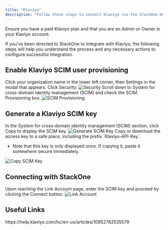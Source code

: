 ```yaml
---
title: "Klaviyo"
description: "Follow these steps to connect Klaviyo via the StackOne Hub successfully."
---
```



<Warning>
  Ensure you have a paid Klaviyo plan and that you are an Admin or Owner in your Klaviyo account.
</Warning>

If you've been directed to StackOne to integrate with Klaviyo, the following steps will help you understand the process and any necessary actions to configure successful integration.

## Enable Klaviyo SCIM user provisioning

<Steps>
  <Step title="Open Settings">
    Click your organization name in the lower left corner, then Settings in the modal that appears.
  </Step>

  <Step title="Navigate to Security">
    Click Security.
    <Frame>
      <img className='rounded-md' style={{ margin: '0 auto', border: '1px solid #efefef' }} alt="Security" src="/images/klaviyo/image2.png" />
    </Frame>
  </Step>

  <Step title="Enable SCIM Provisioning">
    Scroll down to System for cross-domain identity management (SCIM) and check the SCIM Provisioning box.
    <Frame>
      <img className='rounded-md' style={{ margin: '0 auto', border: '1px solid #efefef' }} alt="SCIM Provisioning" src="/images/klaviyo/image3.png" />
    </Frame>
  </Step>
</Steps>

## Generate a Klaviyo SCIM key

<Steps>
  <Step title="Generate SCIM Key">
    In the System for cross-domain identity management (SCIM) section, click Copy to display the SCIM key.
    <Frame>
      <img className='rounded-md' style={{ margin: '0 auto', border: '1px solid #efefef' }} alt="Generate SCIM Key" src="/images/klaviyo/image3.png" />
    </Frame>
  </Step>

  <Step title="Copy SCIM Key">
    Copy or download the access key to a safe place, including the prefix `Klaviyo-API-Key`.
    <ul>
      <li>Note that this key is only displayed once. If copying it, paste it somewhere secure immediately.</li>
    </ul>
    <Frame>
      <img className='rounded-md' style={{ margin: '0 auto', border: '1px solid #efefef' }} alt="Copy SCIM Key" src="/images/klaviyo/image4.png" />
    </Frame>
  </Step>
</Steps>

## Connecting with StackOne

<Steps>
  <Step title="Enter SCIM Key">
    Upon reaching the Link Account page, enter the SCIM key and proceed by clicking the Connect button.
    <Frame>
      <img className='rounded-md' style={{ margin: '0 auto', border: '1px solid #efefef' }} alt="Link Account" src="/images/klaviyo/image5.png" />
    </Frame>
  </Step>
</Steps>

<IntegrationFooter />

## Useful Links
<Card title="SCIM User Provisioning" icon="link" href="https://help.klaviyo.com/hc/en-us/articles/10952782535579">
    https://help.klaviyo.com/hc/en-us/articles/10952782535579
</Card>


